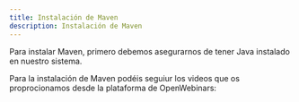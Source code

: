 ```yaml
---
title: Instalación de Maven
description: Instalación de Maven
---
```


Para instalar Maven, primero debemos asegurarnos de tener Java instalado en nuestro sistema.

Para la instalación de Maven podéis seguiur los videos que os proprocionamos desde la plataforma de OpenWebinars:


<LinkCard
  title="Curso de Maven"
  target="_blank" 
  href="https://openwebinars.net/academia/portada/maven/"
/>
